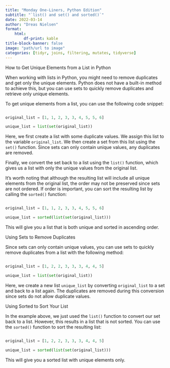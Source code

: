 ---
title: "Monday One-Liners, Python Edition"
subtitle: "`list() and set() and sorted()`"
date: 2022-03-14
author: "Dreas Nielsen"
format:
    html:
        df-print: kable
title-block-banner: false
image: "path/url to image"
categories: [tidyr, joins, filtering, mutates, tidyverse]
---

How to Get Unique Elements from a List in Python

When working with lists in Python, you might need to remove duplicates and get only the unique elements. Python does not have a built-in method to achieve this, but you can use sets to quickly remove duplicates and retrieve only unique elements.

To get unique elements from a list, you can use the following code snippet:

```python
original_list = [1, 1, 2, 3, 3, 4, 5, 5, 6]
unique_list = list(set(original_list))
```

Here, we first create a list with some duplicate values. We assign this list to the variable `original_list`. We then create a set from this list using the `set()` function. Since sets can only contain unique values, any duplicates are removed.

Finally, we convert the set back to a list using the `list()` function, which gives us a list with only the unique values from the original list.

It's worth noting that although the resulting list will include all unique elements from the original list, the order may not be preserved since sets are not ordered. If order is important, you can sort the resulting list by calling the `sorted()` function:

```python
original_list = [1, 1, 2, 3, 3, 4, 5, 5, 6]
unique_list = sorted(list(set(original_list)))
```

This will give you a list that is both unique and sorted in ascending order.

Using Sets to Remove Duplicates

Since sets can only contain unique values, you can use sets to quickly remove duplicates from a list with the following method:

```python
original_list = [1, 2, 2, 3, 3, 3, 4, 4, 5]
unique_list = list(set(original_list))
```

Here, we create a new list `unique_list` by converting `original_list` to a set and back to a list again. The duplicates are removed during this conversion since sets do not allow duplicate values.

Using Sorted to Sort Your List

In the example above, we just used the `list()` function to convert our set back to a list. However, this results in a list that is not sorted. You can use the `sorted()` function to sort the resulting list:

```python
original_list = [1, 2, 2, 3, 3, 3, 4, 4, 5]
unique_list = sorted(list(set(original_list)))
```

This will give you a sorted list with unique elements only.
